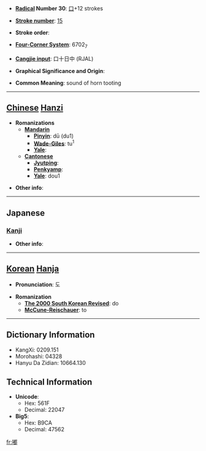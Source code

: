 * '''[[Wiktionary:Chinese radical index| Radical]] Number 30''': [[Wiktionary:Chinese radical index 口|口]]+12 strokes

* '''[[Wiktionary:Chinese total strokes index|Stroke number]]''': [[Wiktionary:Chinese total strokes index 15|15]]

* '''Stroke order''': 

* '''[[Wiktionary:Chinese four corner index|Four-Corner System]]''': 6702<sub>7</sub>

* '''[[Wiktionary:Chinese Cangjie index|Cangjie input]]''': 口十日中 (RJAL)

* '''Graphical Significance and Origin''': 

* '''Common Meaning''': sound of horn tooting

----

== [[Chinese]] [[Hanzi]] ==

* '''Romanizations'''
** '''[[Mandarin]]'''
*** '''[[Pinyin]]''': dū (du1)
*** '''[[Wade-Giles]]''': tu<sup>1</sup>
*** '''[[Yale]]''': 
** '''[[Cantonese]]'''
*** '''[[Jyutping]]''':
*** '''[[Penkyamp]]''': 
*** '''[[Yale]]''': dou1

* '''Other info''': 

----

==Japanese==
===[[Kanji]]===
{{kanji|on readings=[[と]] (to), [[ず]] (zu)
|kun readings=
}}

* '''Other info''':  

----

== [[Korean]] [[Hanja]] ==

* '''Pronunciation''': 도

* '''Romanization'''
** '''[[The 2000 South Korean Revised Romanization|The 2000 South Korean Revised]]''': do
** '''[[McCune-Reischauer]]''': to

----

== Dictionary Information ==

* KangXi: 0209.151
* Morohashi: 04328
* Hanyu Da Zidian: 10664.130

== Technical Information ==

* '''Unicode''':
** Hex: 561F
** Decimal: 22047
* '''Big5''':
** Hex: B9CA
** Decimal: 47562

[[fr:嘟]]